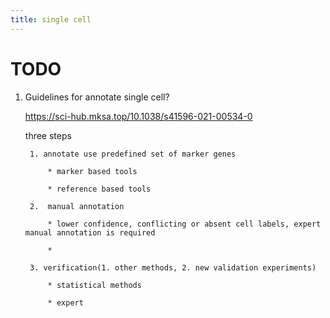 ```yaml
---
title: single cell
---
```



# TODO


1. Guidelines for annotate single cell?

    <https://sci-hub.mksa.top/10.1038/s41596-021-00534-0>

    three steps
        
        1. annotate use predefined set of marker genes

            * marker based tools

            * reference based tools

        2.  manual annotation

            * lower confidence, conflicting or absent cell labels, expert manual annotation is required

            * 

        3. verification(1. other methods, 2. new validation experiments)

            * statistical methods

            * expert

